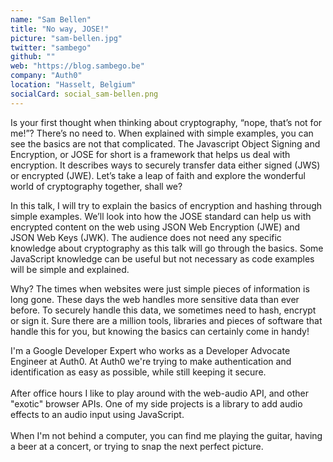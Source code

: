 ```yaml
---
name: "Sam Bellen"
title: "No way, JOSE!"
picture: "sam-bellen.jpg"
twitter: "sambego"
github: ""
web: "https://blog.sambego.be"
company: "Auth0"
location: "Hasselt, Belgium"
socialCard: social_sam-bellen.png
---
```



<Youtube
  src="_WsIjIQKn7M"
  title="No way, JOSE!"
/>

<p>
  Is your first thought when thinking about cryptography, “nope, that’s not for me!”? There’s no need to. When explained with simple examples, you can see the basics are not that complicated. The Javascript Object Signing and Encryption, or JOSE for short is a framework that helps us deal with encryption. It describes ways to securely transfer data either signed (JWS) or encrypted (JWE). Let’s take a leap of faith and explore the wonderful world of cryptography together, shall we?
</p>
<p>
  In this talk, I will try to explain the basics of encryption and hashing through simple examples. We’ll look into how the JOSE standard can help us with encrypted content on the web using JSON Web Encryption (JWE) and JSON Web Keys (JWK). The audience does not need any specific knowledge about cryptography as this talk will go through the basics. Some JavaScript knowledge can be useful but not necessary as code examples will be simple and explained.
</p>
<p>
  Why? The times when websites were just simple pieces of information is long gone. These days the web handles more sensitive data than ever before. To securely handle this data, we sometimes need to hash, encrypt or sign it. Sure there are a million tools, libraries and pieces of software that handle this for you, but knowing the basics can certainly come in handy!
</p>

<p>
  I'm a Google Developer Expert who works as a Developer Advocate Engineer at Auth0. At Auth0 we're trying to make authentication and identification as easy as possible, while still keeping it secure.
  <br /><br />
  After office hours I like to play around with the web-audio API, and other "exotic" browser APIs. One of my side projects is a library to add audio effects to an audio input using JavaScript.
  <br /><br />
  When I'm not behind a computer, you can find me playing the guitar, having a beer at a concert, or trying to snap the next perfect picture.
</p>
